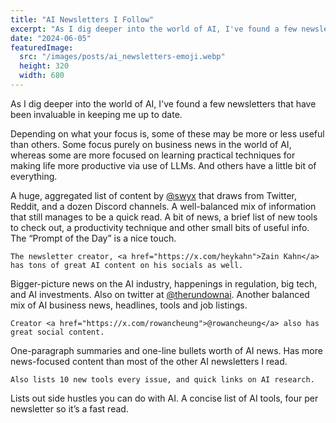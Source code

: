 ```yaml
---
title: "AI Newsletters I Follow"
excerpt: "As I dig deeper into the world of AI, I've found a few newsletters that have been invaluable in keeping me up to date."
date: "2024-06-05"
featuredImage:
  src: "/images/posts/ai_newsletters-emoji.webp"
  height: 320
  width: 680
---
```


As I dig deeper into the world of AI, I've found a few newsletters that have been invaluable in keeping me up to date.

Depending on what your focus is, some of these may be more or less useful than others. Some focus purely on business news in the world of AI, whereas some are more focused on learning practical techniques for making life more productive via use of LLMs. And others have a little bit of everything.


<AINewsletterCard title="AI News" frequency="daily" href="https://buttondown.email/ainews">
    A huge, aggregated list of content by <a href="https://x.com/swyx">@swyx</a> that draws from Twitter, Reddit, and a dozen Discord channels.
</AINewsletterCard>

<AINewsletterCard title="Superhuman AI" frequency="daily" href="https://www.superhuman.ai/">
    A well-balanced mix of information that still manages to be a quick read. A bit of news, a brief list of new tools to check out, a productivity technique and other small bits of useful info. The “Prompt of the Day” is a nice touch.

    The newsletter creator, <a href="https://x.com/heykahn">Zain Kahn</a> has tons of great AI content on his socials as well.
</AINewsletterCard>

<AINewsletterCard title="The Deep View" frequency="daily" href="https://www.thedeepview.ai/">
    Bigger-picture news on the AI industry, happenings in regulation, big tech, and AI investments.
</AINewsletterCard>

<AINewsletterCard title="The Rundown AI" frequency="weekly" href="https://www.therundown.ai/">
    Also on twitter at <a href="https://x.com/therundownai">@therundownai</a>. Another balanced mix of AI business news, headlines, tools and job listings.

    Creator <a href="https://x.com/rowancheung">@rowancheung</a> also has great social content.
</AINewsletterCard>

<AINewsletterCard title="AI Breakfast" frequency="daily" href="https://aibreakfast.beehiiv.com/">
    One-paragraph summaries and one-line bullets worth of AI news. Has more news-focused content than most of the other AI newsletters I read.

    Also lists 10 new tools every issue, and quick links on AI research.
</AINewsletterCard>

<AINewsletterCard title="The ProHuman AI" frequency="daily" href="https://www.theprohuman.ai/">
    Lists out side hustles you can do with AI.
</AINewsletterCard>

<AINewsletterCard title="NexTool AI" frequency="weekly" href="https://www.nextool.ai/">
    A concise list of AI tools, four per newsletter so it’s a fast read.
</AINewsletterCard>
